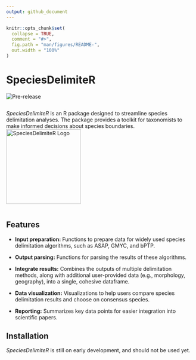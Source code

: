 ```yaml
---
output: github_document
---
```


<!-- README.md is generated from README.Rmd. Please edit that file -->

```r
knitr::opts_chunk$set(
  collapse = TRUE,
  comment = "#>",
  fig.path = "man/figures/README-",
  out.width = "100%"
)
```

# SpeciesDelimiteR

<!-- badges: start -->
![Pre-release](https://img.shields.io/badge/pre--release-v0.1-orange.svg)
<!-- badges: end -->

<div style="display: flex; justify-content: space-between; align-items: center;">
  <span style="flex: 1; max-width: 80%;"> 
    *SpeciesDelimiteR* is an R package designed to streamline species delimitation analyses. The package provides a toolkit for taxonomists to make informed decisions about species boundaries.
  </span>
  <img src="man/figures/logo.png" alt="SpeciesDelimiteR Logo" width="200">
</div>

## Features

- **Input preparation:** Functions to prepare data for widely used species delimitation algorithms, such as ASAP, GMYC, and bPTP.

- **Output parsing:** Functions for parsing the results of these algorithms.

- **Integrate results:** Combines the outputs of multiple delimitation methods, along with additional user-provided data (e.g., morphology, geography), into a single, cohesive dataframe.

- **Data visualization:** Visualizations to help users compare species delimitation results and choose on consensus species.

- **Reporting:** Summarizes key data points for easier integration into scientific papers.


## Installation

*SpeciesDelimiteR* is still on early development, and should not be used yet.

